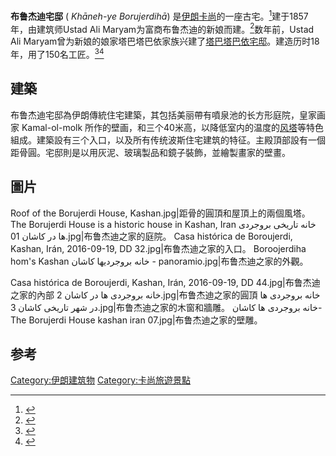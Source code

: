 {{Infobox building
| name = 布鲁杰迪宅邸
| location = {{IRA}}[[卡尚|卡尚]]
| image = Ceiling of a room at Borujerdi House, Kashan, Iran.jpg
| architectural_style = 波斯建築
| coordinates = {{coord|33.9746|N|51.4407|E|region:IR_type:landmark}}
}}

'''布鲁杰迪宅邸''' ({{lang-fa|خانهٔ بروجردی‌ها}} ''Khāneh-ye Borujerdihā'') 是[[伊朗|伊朗]][[卡尚|卡尚]]的一座古宅。<ref name="Tasnim">{{cite news |url=https://www.tasnimnews.com/fa/media/1396/01/09/1366079/خانه-بروجردی-ها-کاشان |title=خانه بروجردی ها -کاشان |trans-title="House of the Borujerdi - Kashan" |language=fa |date=29 March 2017 |work=Tasnim News Agency}}</ref>建于1857年，由建筑师Ustad Ali Maryam为富商布鲁杰迪的新娘而建。<ref name="LP">{{cite web |url=https://www.lonelyplanet.com/iran/kashan/attractions/khan-e-boroujerdi/a/poi-sig/491368/361014 |title=Khan-e Boroujerdi |work=Lonely Planet |access-date=20 July 2018}}</ref>数年前，Ustad Ali Maryam曾为新娘的娘家塔巴塔巴依家族兴建了[[塔巴塔巴依宅邸|塔巴塔巴依宅邸]]。建造历时18年，用了150名工匠。<ref name="financialtribune">{{cite news |url=https://financialtribune.com/articles/travel/10722/kashan-a-lesson-in-authenticity-architecture |title=Kashan, a Lesson in Authenticity, Architecture |work=Financial Tribune |date=8 February 2015}}</ref><ref>{{cite news |url=https://www.tasnimnews.com/fa/media/1396/03/11/1386767/خانه-تاریخی-طباطبایی-کاشان |title=خانه تاریخی طباطبایی کاشان |trans-title="Kashan's Historic House of Tabātabāʿi" |language=fa |date=1 June 2017 |work=Tasnim News Agency}}</ref>

==建築==
布鲁杰迪宅邸為伊朗傳統住宅建築，其包括美丽帶有噴泉池的长方形庭院，皇家画家 Kamal-ol-molk 所作的壁画，和三个40米高，以降低室内的温度的[[风塔|风塔]]等特色組成。建築設有三个入口，以及所有传统波斯住宅建筑的特征。主殿頂部設有一個距骨圓。宅邸則是以用灰泥、玻璃製品和鏡子裝飾，並繪製畫家{{link-ja|卡馬爾-奧爾-莫爾克|Kamal-ol-molk}}的壁畫。


==圖片==
<gallery mode="packed" heights="120">
Roof of the Borujerdi House, Kashan.jpg|距骨的圓頂和屋頂上的兩個風塔。
The Borujerdi House is a historic house in Kashan, Iran خانه تاریخی بروجردی ها در کاشان 01.jpg|布鲁杰迪之家的庭院。
Casa histórica de Boroujerdi, Kashan, Irán, 2016-09-19, DD 32.jpg|布鲁杰迪之家的入口。
Boroojerdiha hom's Kashan خانه بروجردیها کاشان - panoramio.jpg|布鲁杰迪之家的外觀。
</gallery>
<gallery mode="packed" heights="120">
Casa histórica de Boroujerdi, Kashan, Irán, 2016-09-19, DD 44.jpg|布鲁杰迪之家的內部
خانه بروجردی ها در کاشان 2.jpg|布鲁杰迪之家的圓頂
خانه بروجردی ها در شهر تاریخی کاشان 3.jpg|布鲁杰迪之家的木窗和牆雕。
خانه بروجردی ها کاشان-The Borujerdi House kashan iran 07.jpg|布鲁杰迪之家的壁雕。
</gallery>

==参考==
{{Reflist}}
{{Isfahan Province |state=collapsed}}
{{coord|33|58|37|N|51|27|08|E|region:IR-04_type:landmark_source:kolossus-dewiki|display=title}}

[[Category:伊朗建筑物|Category:伊朗建筑物]]
[[Category:卡尚旅遊景點|Category:卡尚旅遊景點]]